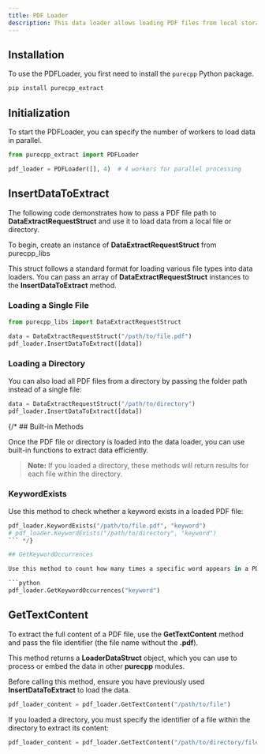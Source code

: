 ```yaml
---
title: PDF Loader
description: This data loader allows loading PDF files from local storage
---
```


## Installation

To use the PDFLoader, you first need to install the `purecpp` Python package.

```bash
pip install purecpp_extract
```

## Initialization

To start the PDFLoader, you can specify the number of workers to load data in parallel.

```python
from purecpp_extract import PDFLoader

pdf_loader = PDFLoader([], 4)  # 4 workers for parallel processing
```

## InsertDataToExtract

The following code demonstrates how to pass a PDF file path to **DataExtractRequestStruct** and use it to load data from a local file or directory.

To begin, create an instance of **DataExtractRequestStruct** from purecpp_libs 

This struct follows a standard format for loading various file types into data loaders. You can pass an array of **DataExtractRequestStruct** instances to the **InsertDataToExtract** method.

### Loading a Single File

```python
from purecpp_libs import DataExtractRequestStruct

data = DataExtractRequestStruct("/path/to/file.pdf")
pdf_loader.InsertDataToExtract([data])
```

### Loading a Directory

You can also load all PDF files from a directory by passing the folder path instead of a single file:

```python
data = DataExtractRequestStruct("/path/to/directory")
pdf_loader.InsertDataToExtract([data])
```

{/* ## Built-in Methods

Once the PDF file or directory is loaded into the data loader, you can use built-in functions to extract data efficiently.

> **Note:** If you loaded a directory, these methods will return results for each file within the directory.

### KeywordExists

Use this method to check whether a keyword exists in a loaded PDF file:

```python
pdf_loader.KeywordExists("/path/to/file.pdf", "keyword")
# pdf_loader.KeywordExists("/path/to/directory", "keyword")
``` */}

## GetKeywordOccurrences

Use this method to count how many times a specific word appears in a PDF document. If you loaded a directory, the method will return the count for each file in the directory.

```python
pdf_loader.GetKeywordOccurrences("keyword")
```

## GetTextContent

To extract the full content of a PDF file, use the **GetTextContent** method and pass the file identifier (the file name without the **.pdf**).

This method returns a **LoaderDataStruct** object, which you can use to process or embed the data in other **purecpp** modules.

Before calling this method, ensure you have previously used **InsertDataToExtract** to load the data.

```python
pdf_loader_content = pdf_loader.GetTextContent("/path/to/file")
```

If you loaded a directory, you must specify the identifier of a file within the directory to extract its content:

```python
pdf_loader_content = pdf_loader.GetTextContent("/path/to/directory/file")
```

